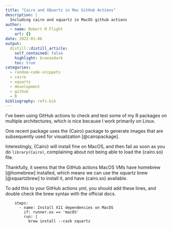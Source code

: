 ```yaml
---
title: "Cairo and XQuartz in Mac GitHub Actions"
description: |
  Including cairo and xquartz in MacOS github actions
author:
  - name: Robert M Flight
    url: {}
date: 2022-01-06
output:
  distill::distill_article:
    self_contained: false
    highlight: breezedark
    toc: true
categories:
  - random-code-snippets
  - cairo
  - xquartz
  - development
  - github
  - R
bibliography: refs.bib
---
```


I've been using GitHub actions to check and test some of my R packages on multiple architectures, which is nice because I work primarily on Linux.

One recent package uses the {Cairo} package to generate images that are subsequently used for visualization [@cairopackage].

Interestingly, {Cairo} will install fine on MacOS, and then fail as soon as you do `library(Cairo)`, complaining about not being able to load the {cairo.so} file.

Thankfully, it seems that the GitHub actions MacOS VMs have homebrew [@homebrew] installed, which means we can use the xquartz brew [@xquartzbrew] to install it, and have {cairo.so} available.

To add this to your GitHub actions yml, you should add these lines, and double check the brew syntax with the official docs.

```
    steps:
      - name: Install X11 dependencies on MacOS
        if: runner.os == 'macOS'
        run: |
          brew install --cask xquartz
```
